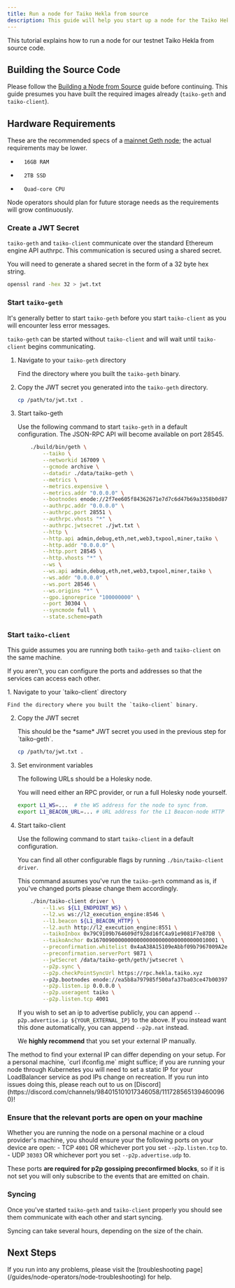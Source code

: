 ```yaml
---
title: Run a node for Taiko Hekla from source
description: This guide will help you start up a node for the Taiko Hekla network.
---
```



This tutorial explains how to run a node for our testnet Taiko Hekla from source code.

## Building the Source Code

Please follow the [Building a Node from Source](/guides/node-operators/build-a-taiko-alethia-node-from-source) guide before continuing.
This guide presumes you have built the required images already (`taiko-geth` and `taiko-client`).

## Hardware Requirements

These are the recommended specs of a [mainnet Geth node](https://geth.ethereum.org/docs/getting-started/hardware-requirements); the actual requirements may be lower.

*       16GB RAM
*       2TB SSD
*       Quad-core CPU

Node operators should plan for future storage needs as the requirements will grow continuously.

### Create a JWT Secret

`taiko-geth` and `taiko-client` communicate over the standard Ethereum engine API authrpc. This communication is secured using a shared secret.

You will need to generate a shared secret in the form of a 32 byte hex string.

```bash
openssl rand -hex 32 > jwt.txt
```

### Start `taiko-geth`

It's generally better to start `taiko-geth` before you start `taiko-client` as you will encounter less error messages.

`taiko-geth` can be started without `taiko-client` and will wait until `taiko-client` begins communicating.

<Steps>

1. Navigate to your `taiko-geth` directory

    Find the directory where you built the `taiko-geth` binary.

2. Copy the JWT secret you generated into the `taiko-geth` directory.

    ```bash
    cp /path/to/jwt.txt .
    ```

3. Start taiko-geth

    Use the following command to start `taiko-geth` in a default configuration.
    The JSON-RPC API will become available on port 28545.

    ```bash
        ./build/bin/geth \
            --taiko \
            --networkid 167009 \
            --gcmode archive \
            --datadir ./data/taiko-geth \
            --metrics \
            --metrics.expensive \
            --metrics.addr "0.0.0.0" \
            --bootnodes enode://2f7ee605f84362671e7d7c6d47b69a3358b0d87e9ba4648befcae8b19453275ed19059db347c459384c1a3e5486419233c06bf6c4c6f489d81ace6f301a2a446@43.153.55.134:30303,enode://c067356146268d2855ad356c1ce36ba9f78c1633a72f9b7f686679c2ffe04bab6d24e48ef6eefb0e01aa00dff5024f7f94bc583da90b6027f40be4129bbbc5fd@43.153.90.191:30303,enode://acc2bdb6416feddff9734bee1e6de91e684e9df5aeb1d36698cc78b920600aed36a2871e4ad0cf4521afcdc2cde8e2cd410a57038767c356d4ce6c69b9107a5a@170.106.109.12:30303,enode://eb5079aae185d5d8afa01bfd2d349da5b476609aced2b57c90142556cf0ee4a152bcdd724627a7de97adfc2a68af5742a8f58781366e6a857d4bde98de6fe986@34.66.210.65:30303,enode://2294f526cbb7faa778192289c252307420532191438ce821d3c50232e019a797bda8c8f8541de0847e953bb03096123856935e32294de9814d15d120131499ba@34.72.186.213:30303 \
            --authrpc.addr "0.0.0.0" \
            --authrpc.port 28551 \
            --authrpc.vhosts "*" \
            --authrpc.jwtsecret ./jwt.txt \
            --http \
            --http.api admin,debug,eth,net,web3,txpool,miner,taiko \
            --http.addr "0.0.0.0" \
            --http.port 28545 \
            --http.vhosts "*" \
            --ws \
            --ws.api admin,debug,eth,net,web3,txpool,miner,taiko \
            --ws.addr "0.0.0.0" \
            --ws.port 28546 \
            --ws.origins "*" \
            --gpo.ignoreprice "100000000" \
            --port 30304 \
            --syncmode full \
            --state.scheme=path
    ```
</Steps>

### Start `taiko-client`

This guide assumes you are running both `taiko-geth` and `taiko-client` on the same machine.

If you aren't, you can configure the ports and addresses so that the services can access each other.

<Steps>
1. Navigate to your `taiko-client` directory

    Find the directory where you built the `taiko-client` binary.

2. Copy the JWT secret

    <Aside>
    This should be the *same* JWT secret you used in the previous step for `taiko-geth`.
    </Aside>

    ```bash
    cp /path/to/jwt.txt .
    ```

3. Set environment variables

    The following URLs should be a Holesky node.

    You will need either an RPC provider, or run a full Holesky node yourself.

    ```bash
    export L1_WS=...  # the WS address for the node to sync from.
    export L1_BEACON_URL=... # URL address for the L1 Beacon-node HTTP endpoint to use.
    ```

4. Start taiko-client

    Use the following command to start `taiko-client` in a default configuration.

    You can find all other configurable flags by running `./bin/taiko-client driver`.

    This command assumes you've run the `taiko-geth` command as is, if you've changed ports please change them accordingly.

    ```bash
        ./bin/taiko-client driver \
            --l1.ws ${L1_ENDPOINT_WS} \
            --l2.ws ws://l2_execution_engine:8546 \
            --l1.beacon ${L1_BEACON_HTTP} \
            --l2.auth http://l2_execution_engine:8551 \
            --taikoInbox 0x79C9109b764609df928d16fC4a91e9081F7e87DB \
            --taikoAnchor 0x1670090000000000000000000000000000010001 \
            --preconfirmation.whitelist 0x4aA38A15109eAbbf09b7967009A2e00D2D15cb84 \
            --preconfirmation.serverPort 9871 \
            --jwtSecret /data/taiko-geth/geth/jwtsecret \
            --p2p.sync \
            --p2p.checkPointSyncUrl https://rpc.hekla.taiko.xyz
            --p2p.bootnodes enode://ea5b8a797985f500afa37ba03ce47b0039792a942f0ac9bee9fa19a7a5410273fe43b4e8a9a28fa42cdec1b6435deb809fcb79479c55cc2ddbaf02de7a83f456@34.46.28.99:4001?discport=30304,enode://404e9493066107431bdf3f47bbb360a353244a6069903c76928fca3067575f2adf62ef396b0a8a74696669ef53cab8373e38ddd9b3d3d2d76f356d2cd2708951@34.30.143.124:4001?discport=30304,enode://b2d094ade1ce68990878b197bf818bd41d5b32e4019d42dc63d91d7020f531532f063833e44e84f78792969f69fd5553370216703c40fcc0cb835f17177fbe07@34.56.54.8:4001?discport=30304 \
            --p2p.listen.ip 0.0.0.0 \
            --p2p.useragent taiko \
            --p2p.listen.tcp 4001
    ```

    If you wish to set an ip to advertise publicly, you can append `--p2p.advertise.ip ${YOUR_EXTERNAL_IP}` to the above. If you instead want this done automatically, you can append `--p2p.nat` instead.

    We **highly recommend** that you set your external IP manually.
</Steps>

<Aside>
  The method to find your external IP can differ depending on your setup. For a personal machine, `curl ifconfig.me` might suffice; if you are running your node through Kubernetes you will need to set a static IP for your LoadBalancer service as pod IPs change on recreation. If you run into issues doing this, please reach out to us on [Discord](https://discord.com/channels/984015101017346058/1117285651394600960)!
</Aside>

### Ensure that the relevant ports are open on your machine

  Whether you are running the node on a personal machine or a cloud provider's machine, you should ensure your the following ports on your device are open:
    - TCP `4001` OR whichever port you set `--p2p.listen.tcp` to.
    - UDP `30303` OR whichever port you set `--p2p.advertise.udp` to.

  These ports **are required for p2p gossiping preconfirmed blocks**, so if it is not set you will only subscribe to the events that are emitted on chain.

### Syncing

Once you've started `taiko-geth` and `taiko-client` properly you should see them communicate with each other and start syncing.

Syncing can take several hours, depending on the size of the chain.

## Next Steps

<Card title="Troubleshooting" icon="error">
        If you run into any problems, please visit the [troubleshooting page](/guides/node-operators/node-troubleshooting) for help.
</Card>
